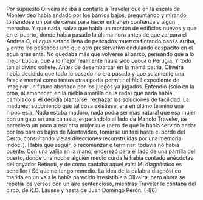 Por supuesto Oliveira no iba a contarle a Traveler que en la escala de
Montevideo había andado por los barrios bajos, preguntando y mirando,
tomándose un par de cañas para hacer entrar en confianza a algún morocho. Y
que nada, salvo que había un montón de edificios nuevos y que en el puerto,
donde había pasado la última hora antes de que zarpara el Andrea C, el agua
estaba llena de pescados muertos flotando panza arriba, y entre los pescados uno
que otro preservativo ondulando despacito en el agua grasienta. No quedaba
más que volverse al barco, pensando que a lo mejor Lucca, que a lo mejor
realmente había sido Lucca o Perugia. Y todo tan al divino cohete.
Antes de desembarcar en la mamá patria, Oliveira había decidido que todo lo
pasado no era pasado y que solamente una falacia mental como tantas otras
podía permitir el fácil expediente de imaginar un futuro abonado por los juegos
ya jugados. Entendió (solo en la proa, al amanecer, en la niebla amarilla de la
rada) que nada había cambiado si él decidía plantarse, rechazar las soluciones de
facilidad. La madurez, suponiendo que tal cosa existiese, era en último término
una hipocresía. Nada estaba maduro, nada podía ser más natural que esa mujer
con un gato en una canasta, esperándolo al lado de Manolo Traveler, se pareciera
un poco a esa otra mujer que (pero de qué le había servido andar por los barrios
bajos de Montevideo, tomarse un taxi hasta el borde del Cerro, consultando
viejas direcciones reconstruidas por una memoria indócil). Había que seguir, o
recomenzar o terminar: todavía no había puente. Con una valija en la mano,
enderezó para el lado de una parrilla del puerto, donde una noche alguien medio
curda le había contado anécdotas del payador Betinoti, y de cómo cantaba aquel
vals: Mi diagnóstico es sencillo: / Sé que no tengo remedio. La idea de la palabra
diagnóstico metida en un vals le había parecido irresistible a Oliveira, pero ahora
se repetía los versos con un aire sentencioso, mientras Traveler le contaba del
circo, de K.O. Lausse y hasta de Juan Domingo Perón.
(-86)
